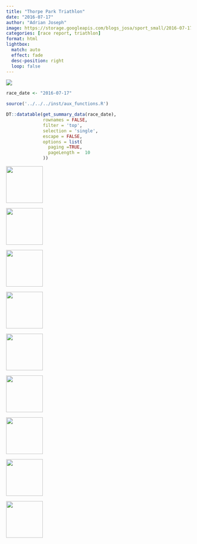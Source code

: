 ```yaml
---
title: "Thorpe Park Triathlon"
date: "2016-07-17"
author: "Adrian Joseph"
image: https://storage.googleapis.com/blogs_josa/sport_small/2016-07-17_THORPE_PARK_TRIATHLON/img/00.png
categories: [race report, triathlon]
format: html
lightbox:
  match: auto
  effect: fade
  desc-position: right
  loop: false
---
```


![](https://storage.googleapis.com/blogs_josa/sport_small/2016-07-17_THORPE_PARK_TRIATHLON/img/00.png)

```r
race_date <- "2016-07-17"

source('../../../inst/aux_functions.R')

DT::datatable(get_summary_data(race_date),
              rownames = FALSE,
              filter = 'top',
              selection = 'single',
              escape = FALSE,
              options = list(
                paging =TRUE,
                pageLength =  10
              ))
```




::: {layout-ncol=4}
![](https://storage.googleapis.com/blogs_josa/sport_small/2016-07-17_THORPE_PARK_TRIATHLON/img/00.png){ width="100" group="hi" }

![](https://storage.googleapis.com/blogs_josa/sport_small/2016-07-17_THORPE_PARK_TRIATHLON/img/01.png){ width="100" group="hi" }

![](https://storage.googleapis.com/blogs_josa/sport_small/2016-07-17_THORPE_PARK_TRIATHLON/img/02.jpg){ width="100" group="hi" }

![](https://storage.googleapis.com/blogs_josa/sport_small/2016-07-17_THORPE_PARK_TRIATHLON/img/02a.jpg){ width="100" group="hi" }

![](https://storage.googleapis.com/blogs_josa/sport_small/2016-07-17_THORPE_PARK_TRIATHLON/img/03.jpg){ width="100" group="hi" }

![](https://storage.googleapis.com/blogs_josa/sport_small/2016-07-17_THORPE_PARK_TRIATHLON/img/06.jpg){ width="100" group="hi" }

![](https://storage.googleapis.com/blogs_josa/sport_small/2016-07-17_THORPE_PARK_TRIATHLON/img/07.jpg){ width="100" group="hi" }

![](https://storage.googleapis.com/blogs_josa/sport_small/2016-07-17_THORPE_PARK_TRIATHLON/img/10.jpg){ width="100" group="hi" }

![](https://storage.googleapis.com/blogs_josa/sport_small/2016-07-17_THORPE_PARK_TRIATHLON/img/11.jpg){ width="100" group="hi" }


:::
